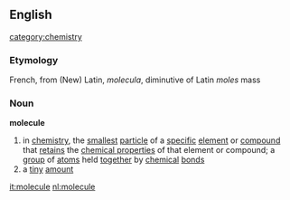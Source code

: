==English==   [[category:chemistry]]
===Etymology===
French, from (New) Latin, ''molecula'', diminutive of Latin ''moles'' mass
===Noun===
'''molecule'''
# in [[chemistry]], the [[smallest]] [[particle]] of a [[specific]] [[element]] or [[compound]] that [[retains]] the [[chemical properties]] of that element or compound; a [[group]] of [[atom]]s held [[together]] by [[chemical]] [[bond]]s
# a [[tiny]] [[amount]]

[[it:molecule]]
[[nl:molecule]]